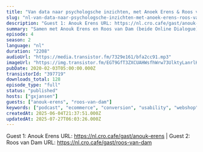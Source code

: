 ```yaml
---
title: "Van data naar psychologsche inzichten, met Anoek Erens & Roos van Dam (Online Dialogue)"
slug: "nl-van-data-naar-psychologsche-inzichten-met-anoek-erens-roos-van-dam-online-dialogue"
description: "Guest 1: Anouk Erens URL: https://nl.cro.cafe/gast/anouk-erens | Guest 2: Roos van Dam URL: https://nl.cro.cafe/gast/roos-van-dam"
summary: "Samen met Anouk Erens en Roos van Dam (beide Online Dialogue) bespreek ik hoe je van (kwalitatieve en kwantitatieve) data naar psychologische inzichten kan komen."
episode: 4
season: 2
language: "nl"
duration: "2208"
audioUrl: "https://media.transistor.fm/7329e161/bfa2cc91.mp3"
imageUrl: "https://img.transistor.fm/EGT9GfT3ZXCUAHWsfhWrw73UlktyLanrlKUClGKcu14/rs:fill:0:0:1/w:3000/h:3000/q:60/aHR0cHM6Ly9pbWct/dXBsb2FkLXByb2R1/Y3Rpb24udHJhbnNp/c3Rvci5mbS80MjZl/MDkyMWIxMThjYWNh/OWVmOGZlOTFmN2E0/NjkxMy5qcGVn.webp"
pubDate: 2020-02-03T05:00:00.000Z
transistorId: "397719"
downloads_total: 128
episode_type: "full"
status: "published"
hosts: ["gxjansen"]
guests: ["anouk-erens", "roos-van-dam"]
keywords: ["podcast", "ecommerce", "conversion", "usability", "webshop", "english"]
createdAt: 2025-06-04T21:37:51.000Z
updatedAt: 2025-07-27T06:03:26.000Z
---
```


Guest 1: Anouk Erens URL: https://nl.cro.cafe/gast/anouk-erens | Guest 2: Roos van Dam URL: https://nl.cro.cafe/gast/roos-van-dam
